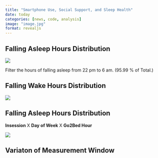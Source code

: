 ```yaml
---
title: "Smartphone Use, Social Support, and Sleep Health"
date: today
categories: [news, code, analysis]
image: "image.jpg"
format: revealjs
---
```


## Falling Asleep Hours Distribution

![](images/Go2Bed-02.png){fig-align="center"}

Filter the hours of falling asleep from 22 pm to 6 am. (95.99 % of Total.)

## Falling Wake Hours Distribution

![](images/wake.png){fig-align="center"}

## Falling Asleep Hours Distribution

**Insession** X **Day of Week** X **Go2Bed Hour**

![](images/table1-01.png){fig-align="center"}

## Variaton of Measurement Window